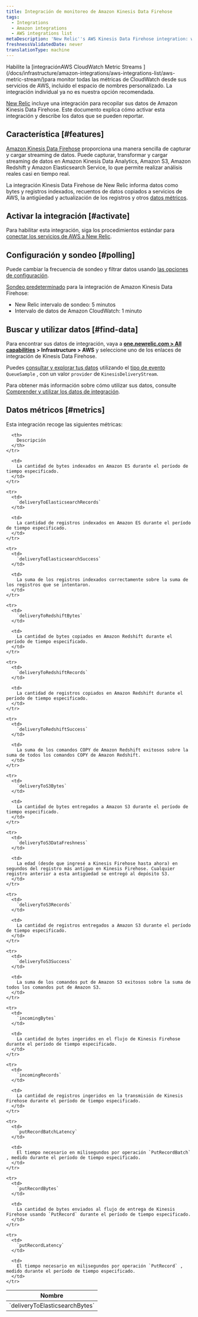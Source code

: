 ```yaml
---
title: Integración de monitoreo de Amazon Kinesis Data Firehose
tags:
  - Integrations
  - Amazon integrations
  - AWS integrations list
metaDescription: 'New Relic''s AWS Kinesis Data Firehose integration: what data it reports, and how to enable it.'
freshnessValidatedDate: never
translationType: machine
---
```


<Callout variant="important">
  Habilite la [integraciónAWS CloudWatch Metric Streams ](/docs/infrastructure/amazon-integrations/aws-integrations-list/aws-metric-stream/)para monitor todas las métricas de CloudWatch desde sus servicios de AWS, incluido el espacio de nombres personalizado. La integración individual ya no es nuestra opción recomendada.
</Callout>

[New Relic](/docs/infrastructure/integrations-getting-started/getting-started/introduction-infrastructure-integrations) incluye una integración para recopilar sus datos de Amazon Kinesis Data Firehose. Este documento explica cómo activar esta integración y describe los datos que se pueden reportar.

## Característica [#features]

[Amazon Kinesis Data Firehose](https://aws.amazon.com/kinesis/firehose/) proporciona una manera sencilla de capturar y cargar streaming de datos. Puede capturar, transformar y cargar streaming de datos en Amazon Kinesis Data Analytics, Amazon S3, Amazon Redshift y Amazon Elasticsearch Service, lo que permite realizar análisis reales casi en tiempo real.

La integración Kinesis Data Firehose de New Relic informa datos como bytes y registros indexados, recuentos de datos copiados a servicios de AWS, la antigüedad y actualización de los registros y otros [datos métricos](#metrics).

## Activar la integración [#activate]

Para habilitar esta integración, siga los procedimientos estándar para [conectar los servicios de AWS a New Relic](/docs/infrastructure/infrastructure-integrations/getting-started/connect-aws-integrations-infrastructure).

## Configuración y sondeo [#polling]

Puede cambiar la frecuencia de sondeo y filtrar datos usando [las opciones de configuración](/docs/integrations/new-relic-integrations/getting-started/configure-polling-frequency-data-collection-cloud-integrations).

[Sondeo predeterminado](/docs/infrastructure/amazon-integrations/aws-integrations-list/aws-polling-intervals-infrastructure-integrations) para la integración de Amazon Kinesis Data Firehose:

* New Relic intervalo de sondeo: 5 minutos
* Intervalo de datos de Amazon CloudWatch: 1 minuto

## Buscar y utilizar datos [#find-data]

Para encontrar sus datos de integración, vaya a <DNT>**[one.newrelic.com > All capabilities](https://one.newrelic.com/all-capabilities) > Infrastructure > AWS**</DNT> y seleccione uno de los enlaces de integración de Kinesis Data Firehose.

Puedes [consultar y explorar tus datos](/docs/using-new-relic/data/understand-data/query-new-relic-data) utilizando el [tipo de evento](/docs/data-apis/understand-data/new-relic-data-types/#event-data) `QueueSample` , con un valor `provider` de `KinesisDeliveryStream`.

Para obtener más información sobre cómo utilizar sus datos, consulte [Comprender y utilizar los datos de integración](/docs/infrastructure/integrations/find-use-infrastructure-integration-data).

## Datos métricos [#metrics]

Esta integración recoge las siguientes métricas:

<table>
  <thead>
    <tr>
      <th style={{ width: "315" }}>
        Nombre
      </th>

      <th>
        Descripción
      </th>
    </tr>
  </thead>

  <tbody>
    <tr>
      <td>
        `deliveryToElasticsearchBytes`
      </td>

      <td>
        La cantidad de bytes indexados en Amazon ES durante el período de tiempo especificado.
      </td>
    </tr>

    <tr>
      <td>
        `deliveryToElasticsearchRecords`
      </td>

      <td>
        La cantidad de registros indexados en Amazon ES durante el período de tiempo especificado.
      </td>
    </tr>

    <tr>
      <td>
        `deliveryToElasticsearchSuccess`
      </td>

      <td>
        La suma de los registros indexados correctamente sobre la suma de los registros que se intentaron.
      </td>
    </tr>

    <tr>
      <td>
        `deliveryToRedshiftBytes`
      </td>

      <td>
        La cantidad de bytes copiados en Amazon Redshift durante el período de tiempo especificado.
      </td>
    </tr>

    <tr>
      <td>
        `deliveryToRedshiftRecords`
      </td>

      <td>
        La cantidad de registros copiados en Amazon Redshift durante el período de tiempo especificado.
      </td>
    </tr>

    <tr>
      <td>
        `deliveryToRedshiftSuccess`
      </td>

      <td>
        La suma de los comandos COPY de Amazon Redshift exitosos sobre la suma de todos los comandos COPY de Amazon Redshift.
      </td>
    </tr>

    <tr>
      <td>
        `deliveryToS3Bytes`
      </td>

      <td>
        La cantidad de bytes entregados a Amazon S3 durante el período de tiempo especificado.
      </td>
    </tr>

    <tr>
      <td>
        `deliveryToS3DataFreshness`
      </td>

      <td>
        La edad (desde que ingresé a Kinesis Firehose hasta ahora) en segundos del registro más antiguo en Kinesis Firehose. Cualquier registro anterior a esta antigüedad se entregó al depósito S3.
      </td>
    </tr>

    <tr>
      <td>
        `deliveryToS3Records`
      </td>

      <td>
        La cantidad de registros entregados a Amazon S3 durante el período de tiempo especificado.
      </td>
    </tr>

    <tr>
      <td>
        `deliveryToS3Success`
      </td>

      <td>
        La suma de los comandos put de Amazon S3 exitosos sobre la suma de todos los comandos put de Amazon S3.
      </td>
    </tr>

    <tr>
      <td>
        `incomingBytes`
      </td>

      <td>
        La cantidad de bytes ingeridos en el flujo de Kinesis Firehose durante el período de tiempo especificado.
      </td>
    </tr>

    <tr>
      <td>
        `incomingRecords`
      </td>

      <td>
        La cantidad de registros ingeridos en la transmisión de Kinesis Firehose durante el período de tiempo especificado.
      </td>
    </tr>

    <tr>
      <td>
        `putRecordBatchLatency`
      </td>

      <td>
        El tiempo necesario en milisegundos por operación `PutRecordBatch` , medido durante el período de tiempo especificado.
      </td>
    </tr>

    <tr>
      <td>
        `putRecordBytes`
      </td>

      <td>
        La cantidad de bytes enviados al flujo de entrega de Kinesis Firehose usando `PutRecord` durante el período de tiempo especificado.
      </td>
    </tr>

    <tr>
      <td>
        `putRecordLatency`
      </td>

      <td>
        El tiempo necesario en milisegundos por operación `PutRecord` , medido durante el período de tiempo especificado.
      </td>
    </tr>
  </tbody>
</table>
